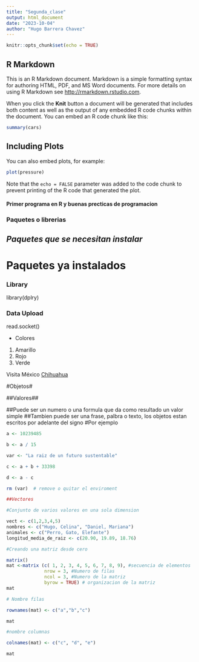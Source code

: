 ```yaml
---
title: "Segunda_clase"
output: html_document
date: "2023-10-04"
author: "Hugo Barrera Chavez"
---
```


```r
knitr::opts_chunk$set(echo = TRUE)
```

## R Markdown

This is an R Markdown document. Markdown is a simple formatting syntax for authoring HTML, PDF, and MS Word documents. For more details on using R Markdown see <http://rmarkdown.rstudio.com>.

When you click the **Knit** button a document will be generated that includes both content as well as the output of any embedded R code chunks within the document. You can embed an R code chunk like this:

```r
summary(cars)
```

## Including Plots

You can also embed plots, for example:

```r
plot(pressure)
```

Note that the `echo = FALSE` parameter was added to the code chunk to prevent printing of the R code that generated the plot.

#### Primer programa en R y buenas precticas de programacion ####

### Paquetes o librerias ###

## _Paquetes que se necesitan instalar_

# **Paquetes ya instalados**

### Library ###

library(dplry)

### Data Upload ###

read.socket()

* Colores
 1. Amarillo
 2. Rojo
 3. Verde
 
 Visita México [Chihuahua](https://visitmexico.com/chihuahua)
 
#Objetos#

##Valores##

##Puede ser un numero o una formula que da como resultado un valor simple
##Tambien puede ser una frase, palbra o texto, los objetos estan escritos por adelante del signo
#Por ejemplo

```r


a <- 10239485

b <- a / 15

var <- "La raiz de un futuro sustentable"

c <- a + b + 33398  

d <- a - c  

rm (var)  # remove o quitar el enviroment

##Vectores 

#Conjunto de varios valores en una sola dimension 

```


```r



vect <- c(1,2,3,4,5)
nombres <- c("Hugo, Celina", "Daniel, Mariana")
animales <- c("Perro, Gato, Elefante")
longitud_media_de_raiz <- c(20.90, 19.89, 18.76)

```

```r

#Creando una matriz desde cero

matrix()
mat <-matrix (c( 1, 2, 3, 4, 5, 6, 7, 8, 9), #secuencia de elementos  
              nrow = 3, #Numero de filas
              ncol = 3, #Numero de la matriz
              byrow = TRUE) # organizacion de la matriz
mat

# Nombre filas

rownames(mat) <- c("a","b","c")

mat

#nombre columnas

colnames(mat) <- c("c", "d", "e")

mat

```

 
 